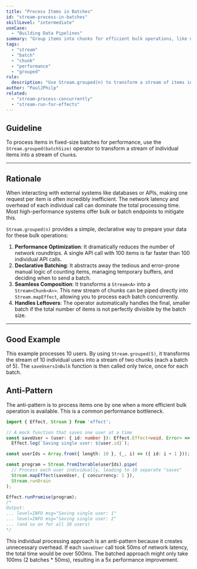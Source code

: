 ```yaml
---
title: "Process Items in Batches"
id: "stream-process-in-batches"
skillLevel: "intermediate"
useCase:
  - "Building Data Pipelines"
summary: "Group items into chunks for efficient bulk operations, like database inserts or batch API calls."
tags:
  - "stream"
  - "batch"
  - "chunk"
  - "performance"
  - "grouped"
rule:
  description: "Use Stream.grouped(n) to transform a stream of items into a stream of batched chunks."
author: "PaulJPhilp"
related:
  - "stream-process-concurrently"
  - "stream-run-for-effects"
---
```


## Guideline

To process items in fixed-size batches for performance, use the `Stream.grouped(batchSize)` operator to transform a stream of individual items into a stream of `Chunk`s.

---

## Rationale

When interacting with external systems like databases or APIs, making one request per item is often incredibly inefficient. The network latency and overhead of each individual call can dominate the total processing time. Most high-performance systems offer bulk or batch endpoints to mitigate this.

`Stream.grouped(n)` provides a simple, declarative way to prepare your data for these bulk operations:

1.  **Performance Optimization**: It dramatically reduces the number of network roundtrips. A single API call with 100 items is far faster than 100 individual API calls.
2.  **Declarative Batching**: It abstracts away the tedious and error-prone manual logic of counting items, managing temporary buffers, and deciding when to send a batch.
3.  **Seamless Composition**: It transforms a `Stream<A>` into a `Stream<Chunk<A>>`. This new stream of chunks can be piped directly into `Stream.mapEffect`, allowing you to process each batch concurrently.
4.  **Handles Leftovers**: The operator automatically handles the final, smaller batch if the total number of items is not perfectly divisible by the batch size.

---

## Good Example

This example processes 10 users. By using `Stream.grouped(5)`, it transforms the stream of 10 individual users into a stream of two chunks (each a batch of 5). The `saveUsersInBulk` function is then called only twice, once for each batch.

<Example path="./src/stream-process-in-batches.ts" />

## Anti-Pattern

The anti-pattern is to process items one by one when a more efficient bulk operation is available. This is a common performance bottleneck.

```typescript
import { Effect, Stream } from 'effect';

// A mock function that saves one user at a time
const saveUser = (user: { id: number }): Effect.Effect<void, Error> =>
  Effect.log(`Saving single user: ${user.id}`);

const userIds = Array.from({ length: 10 }, (_, i) => ({ id: i + 1 }));

const program = Stream.fromIterable(userIds).pipe(
  // Process each user individually, leading to 10 separate "saves"
  Stream.mapEffect(saveUser, { concurrency: 1 }),
  Stream.runDrain
);

Effect.runPromise(program);
/*
Output:
... level=INFO msg="Saving single user: 1"
... level=INFO msg="Saving single user: 2"
... (and so on for all 10 users)
*/
```

This individual processing approach is an anti-pattern because it creates unnecessary overhead. If each `saveUser` call took 50ms of network latency, the total time would be over 500ms. The batched approach might only take 100ms (2 batches * 50ms), resulting in a 5x performance improvement.
